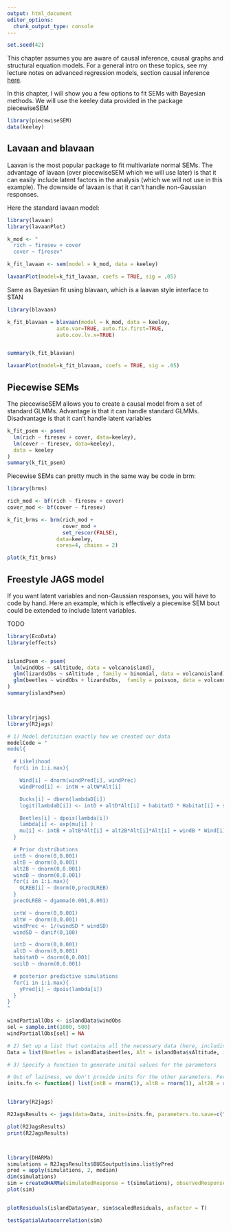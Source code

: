```yaml
---
output: html_document
editor_options:
  chunk_output_type: console
---
```


```r
set.seed(42)
```

This chapter assumes you are aware of causal inference, causal graphs and structural equation models. For a general intro on these topics, see my lecture notes on advanced regression models, section causal inference [here](https://theoreticalecology.github.io/AdvancedRegressionModels/3B-CausalInference.html).

In this chapter, I will show you a few options to fit SEMs with Bayesian methods. We will use the keeley data provided in the package piecewiseSEM

```r
library(piecewiseSEM) 
data(keeley)
```

## Lavaan and blavaan

Laavan is the most popular package to fit multivariate normal SEMs. The advantage of lavaan (over piecewiseSEM which we will use later) is that it can easily include latent factors in the analysis (which we will not use in this example). The downside of lavaan is that it can't handle non-Gaussian responses.

Here the standard lavaan model:

```r
library(lavaan)
library(lavaanPlot)

k_mod <- "
  rich ~ firesev + cover
  cover ~ firesev"

k_fit_lavaan <- sem(model = k_mod, data = keeley)

lavaanPlot(model=k_fit_lavaan, coefs = TRUE, sig = .05)

```

Same as Bayesian fit using blavaan, which is a laavan style interface to STAN

```r
library(blavaan)

k_fit_blavaan = blavaan(model = k_mod, data = keeley,
                auto.var=TRUE, auto.fix.first=TRUE,
                auto.cov.lv.x=TRUE)


summary(k_fit_blavaan)

lavaanPlot(model=k_fit_blavaan, coefs = TRUE, sig = .05)

```

## Piecewise SEMs 

The piecewiseSEM allows you to create a causal model from a set of standard GLMMs. Advantage is that it can handle standard GLMMs. Disadvantage is that it can't handle latent variables

```r
k_fit_psem <- psem(
  lm(rich ~ firesev + cover, data=keeley),
  lm(cover ~ firesev, data=keeley),
  data = keeley
)
summary(k_fit_psem)

```

Piecewise SEMs can pretty much in the same way be code in brm:

```r
library(brms)

rich_mod <- bf(rich ~ firesev + cover)
cover_mod <- bf(cover ~ firesev)

k_fit_brms <- brm(rich_mod +
                  cover_mod + 
                  set_rescor(FALSE), 
                data=keeley,
                cores=4, chains = 2)

plot(k_fit_brms)

```

## Freestyle JAGS model

If you want latent variables and non-Gaussian responses, you will have to code by hand. Here an example, which is effectively a piecewise SEM bout could be extended to include latent variables.

TODO

```r
library(EcoData)
library(effects)


islandPsem <- psem(
  lm(windObs ~ sAltitude, data = volcanoisland),
  glm(lizardsObs ~ sAltitude , family = binomial, data = volcanoisland),
  glm(beetles ~ windObs + lizardsObs,  family = poisson, data = volcanoisland)
)
summary(islandPsem)



library(rjags)
library(R2jags)

# 1) Model definition exactly how we created our data 
modelCode = "
model{

  # Likelihood
  for(i in 1:i.max){

    Wind[i] ~ dnorm(windPred[i], windPrec)
    windPred[i] <- intW + altW*Alt[i]

    Ducks[i] ~ dbern(lambdaD[i])
    logit(lambdaD[i]) <- intD + altD*Alt[i] + habitatD * Habitat[i] + soilD * SoilTexture[i]

    Beetles[i] ~ dpois(lambda[i])
    lambda[i] <- exp(mu[i] )  
    mu[i] <- intB + altB*Alt[i] + alt2B*Alt[i]*Alt[i] + windB * Wind[i] + OLREB[i]
  }

  # Prior distributions
  intB ~ dnorm(0,0.001)
  altB ~ dnorm(0,0.001)
  alt2B ~ dnorm(0,0.001)
  windB ~ dnorm(0,0.001)
  for(i in 1:i.max){
    OLREB[i] ~ dnorm(0,precOLREB)
  }
  precOLREB ~ dgamma(0.001,0.001)

  intW ~ dnorm(0,0.001)
  altW ~ dnorm(0,0.001)
  windPrec <- 1/(windSD * windSD)
  windSD ~ dunif(0,100)

  intD ~ dnorm(0,0.001)
  altD ~ dnorm(0,0.001)
  habitatD ~ dnorm(0,0.001)
  soilD ~ dnorm(0,0.001)

  # posterior predictive simulations
  for(i in 1:i.max){
    yPred[i] ~ dpois(lambda[i])
  }
}
"

windPartiallObs <- islandData$windObs
sel = sample.int(1000, 500)
windPartiallObs[sel] = NA

# 2) Set up a list that contains all the necessary data (here, including parameters of the prior distribution)
Data = list(Beetles = islandData$beetles, Alt = islandData$sAltitude, i.max = length(islandData$sAltitude), Wind = windPartiallObs, Ducks = islandData$ducks, Habitat = islandData$habitatQuality, SoilTexture = islandData$earth)

# 3) Specify a function to generate inital values for the parameters

# Out of laziness, we don't provide inits for the other parameters. For a real study, provide overdispersed sampling functions for all parameters
inits.fn <- function() list(intB = rnorm(1), altB = rnorm(1), alt2B = rnorm(1))


library(R2jags)

R2JagsResults <- jags(data=Data, inits=inits.fn, parameters.to.save=c("intB","altB","alt2B", "intW", "altW", "windB", "intD", "altD", "habitatD", "soilD"), n.chains=3, n.iter=10000, model.file=textConnection(modelCode), DIC = F)

plot(R2JagsResults)
print(R2JagsResults)



library(DHARMa)
simulations = R2JagsResults$BUGSoutput$sims.list$yPred
pred = apply(simulations, 2, median)
dim(simulations)
sim = createDHARMa(simulatedResponse = t(simulations), observedResponse = islandData$beetles, fittedPredictedResponse = pred, integerResponse = T)
plot(sim)


plotResiduals(islandData$year, sim$scaledResiduals, asFactor = T)

testSpatialAutocorrelation(sim)

```
